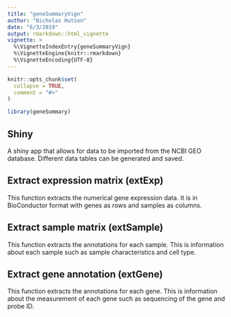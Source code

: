 ```yaml
---
title: "geneSummaryVign"
author: "Nicholas Hutson"
date: "6/3/2019"
output: rmarkdown::html_vignette
vignette: >
  %\VignetteIndexEntry{geneSummaryVign}
  %\VignetteEngine{knitr::rmarkdown}
  %\VignetteEncoding{UTF-8}
---
```


```r
knitr::opts_chunk$set(
  collapse = TRUE,
  comment = "#>"
)
```

```r
library(geneSummary)
```

## Shiny
A shiny app that allows for data to be imported from the NCBI GEO database. Different data tables can be generated and saved.

## Extract expression matrix (extExp)
This function extracts the numerical gene expression data. It is in BioConductor format with genes as rows and samples as columns.

## Extract sample matrix (extSample)
This function extracts the annotations for each sample. This is information about each sample such as sample characteristics and cell type.

## Extract gene annotation (extGene)
This function extracts the annotations for each gene. This is information about the measurement of each gene such as sequencing of the gene and probe ID. 
